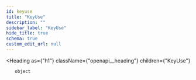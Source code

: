 ```yaml
---
id: keyuse
title: "KeyUse"
description: ""
sidebar_label: "KeyUse"
hide_title: true
schema: true
custom_edit_url: null
---
```



<Heading
  as={"h1"}
  className={"openapi__heading"}
  children={"KeyUse"}
>
</Heading>





<ul>
  <div
    style={{"marginTop":".5rem","marginBottom":".5rem"}}
  >
    
    
    object
    
    
  </div>
</ul>
            